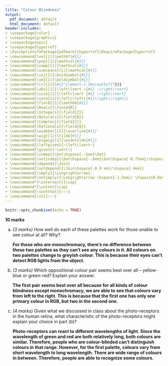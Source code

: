 ```yaml
---
title: "Colour Blindness"
output:
  pdf_document: default
  html_document: default
header-includes:
- \usepackage{color}
- \usepackage{graphicx}
- \usepackage{epic}
- \usepackage{hyperref}
- \PassOptionsToPackage{pdfmark}{hyperref}\RequirePackage{hyperref}
- \newcommand{\ve}[1]{\mathbf{#1}}
- \newcommand{\pop}[1]{\mathcal{#1}}
- \newcommand{\samp}[1]{\mathcal{#1}}
- \newcommand{\subspace}[1]{\mathcal{#1}}
- \newcommand{\sv}[1]{\boldsymbol{#1}}
- \newcommand{\sm}[1]{\boldsymbol{#1}}
- \newcommand{\tr}[1]{{#1}^{\mkern-1.5mu\mathsf{T}}}
- \newcommand{\abs}[1]{\left\lvert ~{#1} ~\right\rvert}
- \newcommand{\size}[1]{\left\lvert {#1} \right\rvert}
- \newcommand{\norm}[1]{\left|\left|{#1}\right|\right|}
- \newcommand{\field}[1]{\mathbb{#1}}
- \newcommand{\Reals}{\field{R}}
- \newcommand{\Integers}{\field{Z}}
- \newcommand{\Naturals}{\field{N}}
- \newcommand{\Complex}{\field{C}}
- \newcommand{\Rationals}{\field{Q}}
- \newcommand{\widebar}[1]{\overline{#1}}
- \newcommand{\wig}[1]{\tilde{#1}}
- \newcommand{\bigwig}[1]{\widetilde{#1}}
- \newcommand{\leftgiven}{~\left\lvert~}
- \newcommand{\given}{~\vert~}
- \newcommand{\indep}{\bot\hspace{-.6em}\bot}
- \newcommand{\notindep}{\bot\hspace{-.6em}\bot\hspace{-0.75em}/\hspace{.4em}}
- \newcommand{\depend}{\Join}
- \newcommand{\notdepend}{\Join\hspace{-0.9 em}/\hspace{.4em}}
- \newcommand{\imply}{\Longrightarrow}
- \newcommand{\notimply}{\Longrightarrow \hspace{-1.5em}/ \hspace{0.8em}}
- \newcommand*{\intersect}{\cap}
- \newcommand*{\union}{\cup}
- \newcommand{\suchthat}{~:~}
- \newcommand{\st}{~:~}
---
```


```r
knitr::opts_chunk$set(echo = TRUE)
```

**10 marks**


a. *(3 marks)* How well do each of these palettes work for those unable to see colour at all?  Why?

   **For those who are monochromacy, there's no difference between these two palettes as they can't see any colours in it. All colours on two palettes change to greyish colour. This is because their eyes can't detect RGB lights from the object.**
    
b. *(3 marks)* Which oppositional colour pair seems best over all -- yellow-blue or green-red? Explain your answer.

   **The first pair seems best over all because for all kinds of colour blindness except monochromacy, we are able to see that colours vary from left to the right. This is because that the first one has only one primary colour in RGB, but two in the second one.** 
    
c. *(4 marks)* Given what we discussed in class about the photo-receptors in the human retina, what characteristic of the photo-receptors might explain your choice in part (b)?

   **Photo-receptors can react to different wavelengths of light. Since the wavelength of green and red are both relatively long, both colours are similar. Therefore, people who are colour-blinded can't distinguish colours in that range. However, for the first palette, colours vary from short wavelength to long wavelength. There are wide range of colours in between. Therefore, people are able to recognize some colours.**
